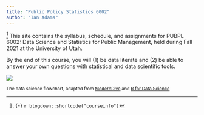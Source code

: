 ```yaml
---
title: "Public Policy Statistics 6002"
author: "Ian Adams"
---
```


^[{-} `r blogdown::shortcode("courseinfo")`] <span class="newthought">This site contains</span> the syllabus, schedule, and assignments for PUBPL 6002: Data Science and Statistics for Public Management, held during Fall 2021 at the University of Utah.

By the end of this course, you will (1) be data literate and (2) be able to answer your own questions with statistical and data scientific tools.


[![](/images/ds-flowchart.png)](/images/ds-flowchart.png)

<small>The data science flowchart, adapted from [ModernDive](https://moderndive.com/) and [R for Data Science](http://r4ds.had.co.nz/)</small>
